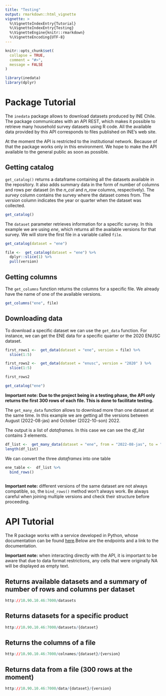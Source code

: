 ```yaml
---
title: "Testing"
output: rmarkdown::html_vignette
vignette: >
  %\VignetteIndexEntry{Tutorial}
  %\VignetteIndexEntry{Testing}
  %\VignetteEngine{knitr::rmarkdown}
  %\VignetteEncoding{UTF-8}
---
```


```r
knitr::opts_chunk$set(
  collapse = TRUE,
  comment = "#>",
  message = FALSE
)
```

```r
library(inedata)
library(dplyr)
```

# Package Tutorial

The `inedata` package allows to download datasets produced by INE Chile. The package communicates with an API REST, which makes it possible to retrieve many household survey datasets using R code. All the available data provided by this API corresponds to  files published on INE's web site. 

At the moment the API is restricted to the institutional network. Because of that the package works only in this environment. We hope to make the API available to the general public as soon as possible.     


## Getting catalog

`get_catalog()` returns a dataframe containing all the datasets available in the repository. It also adds summary data in the form of number of columns and rows per dataset (in the *n_col* and *n_row* columns, respectively). The *survey* column contains the survey where the dataset comes from. The *version* column indicates the year or quarter when the dataset was collected.      

```r
get_catalog()
```

The `dataset` parameter retrieves information for a specific survey. In this example we are using *ene*, which returns all the available versions for that survey. We will store the first file in a variable called `file`.  

```r
get_catalog(dataset = "ene")

file <-  get_catalog(dataset = "ene") %>% 
  dplyr::slice(1) %>% 
  pull(version)
```

## Getting columns

The `get_columns` function returns the columns for a specific file. We already have the name of one of the available versions. 

```r
get_columns("ene", file)
```


## Downloading data

To download a specific dataset we can use the `get_data` function. For instance, we can get the ENE data for a specific quarter or the 2020 ENUSC dataset.   
```r
first_rows1 <-  get_data(dataset = "ene", version = file) %>% 
  slice(1:5)

first_rows2 <-  get_data(dataset = "enusc", version = "2020" ) %>% 
  slice(1:5)

first_rows2
```
```r
get_catalog("ene")
```

**Important note: Due to the project being in a testing phase, the API only returns the first 300 rows of each file. This is done to facilitate testing.** 

The `get_many_data` function allows to download more than one dataset at the same time. In this example we are getting all the versions between August (2022-08-jas) and October (2022-10-son) 2022. 

The output is a list of *dataframes*. In this case we can see the *df_list* contains 3 elements.    

```r
df_list <-  get_many_data(dataset = "ene", from = "2022-08-jas", to = "2022-10-son" )
length(df_list)


```
We can convert the three *dataframes* into one table

```r
ene_table <-  df_list %>% 
  bind_rows()
  
```
**Important note:** different versions of the same dataset are not always compatible, so, the `bind_rows()` method won't always work. Be always careful when joining multiple versions and check their structure before proceeding. 

# API Tutorial

The R package works with a service developed in Python, whose documentation can be found 
[here](http://10.90.10.46:7000/docs).Below are the endpoints and a link to the documentation.

**Important note:** when interacting directly with the API, it is important to be aware that due to data format restrictions, any cells that were originally NA will be displayed as empty text.


## Returns available datasets and a summary of number of rows and columns per dataset

```r
http://10.90.10.46:7000/datasets
```

## Returns datasets for a specific product

```r
http://10.90.10.46:7000/datasets/{dataset}
```

## Returns the columns of a file

```r
http://10.90.10.46:7000/colnames/{dataset}/{version}

```

## Returns data from a file (300 rows at the moment)

```r
http://10.90.10.46:7000/data/{dataset}/{version}
```



